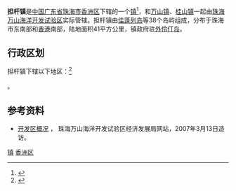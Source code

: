 {{中国乡级行政区
|景观照片文件名 = Seascape of Wai Lingding Island in Zhuhai, Guangdong, China3.jpg
|景观照片描述 = 外伶仃岛一带
|汉语拼音 = 
|其他语言 = 
|其他语言名称 = 
|旧称 = 
|地名出处 = 
|位置图文件名 = 
|位置图描述 = 
|自定义图片 = 
|建置时间 = 
|政府驻地 = 
|毗邻 = 
|总面积 = 41平方公里
|总人口 = 
|总人口年份 = 
|户籍人口 = 
|户籍人口年份 = 
|常住人口 = 
|常住人口年份 = 
|人口密度 = 
|GDP = 
|GDP年份 = 
|邮政编码 = 519008
|官方网站 =
|网站名称 = 
|44/04/02/107/000}}
'''担杆镇'''是[[中華人民共和國|中国]][[广东省|广东省]][[珠海市|珠海市]][[香洲区|香洲区]]下辖的一个[[行政建制镇|镇]]<ref>{{PRC admin/ref sgc|{{PRC admin/parent|44/04/02/107/000}}}}</ref>，和[[万山镇_(珠海市)|万山镇]]、[[桂山镇_(珠海市)|桂山镇]]一起由[[珠海万山海洋开发试验区|珠海万山海洋开发试验区]]实际管辖。担杆镇由[[佳蓬列岛|佳蓬列岛]]等38个岛屿组成，分布于珠海市东南部和[[香港|香港]]南部，陆地面积41平方公里，镇政府驻[[外伶仃岛|外伶仃岛]]。

== 行政区划 ==
担杆镇下辖以下地区：<ref>{{PRC admin/ref sgc|44/04/02/107/000}}</ref>

{{PRC admin/children|44/04/02/107/000}}。

==参考资料==
{{reflist}}
*[http://www.dc88.com.cn/gyyq/sum.asp?id=1157 开发区概况] {{Wayback|url=http://www.dc88.com.cn/gyyq/sum.asp?id=1157 |date=20131110104837 }}， 珠海万山海洋开发试验区经济发展局网站，2007年3月13日造访。

{{Zhuhai-stub}}
{{珠海市香洲区行政区划}}
[[Category:香洲区行政区划|镇]]
[[Category:珠海建制镇|香洲区]]